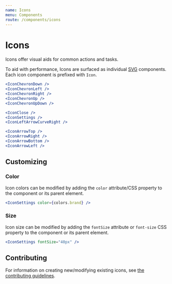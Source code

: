 ```yaml
---
name: Icons
menu: Components
route: /components/icons
---
```



# Icons

Icons offer visual aids for common actions and tasks.

To aid with performance, Icons are surfaced as individual [SVG](https://developer.mozilla.org/en-US/docs/Web/SVG) components. Each icon component is prefixed with `Icon`.

```jsx react-live
<IconChevronDown />
<IconChevronLeft />
<IconChevronRight />
<IconChevronUp />
<IconChevronUpDown />
```

```jsx react-live
<IconClose />
<IconSettings />
<IconLeftArrowCurveRight />
```

```jsx react-live
<IconArrowTop />
<IconArrowRight />
<IconArrowBottom />
<IconArrowLeft />
```

## Customizing

### Color

Icon colors can be modified by adding the `color` attribute/CSS property to the component or its parent element.

```jsx react-live
<IconSettings color={colors.brand} />
```

### Size

Icon size can be modified by adding the `fontSize` attribute or `font-size` CSS property to the component or its parent element.

```jsx react-live
<IconSettings fontSize="40px" />
```

## Contributing

For information on creating new/modifying existing icons, see [the contributing guidelines](https://github.com/coingaming/sportsbet-design/blob/develop/CONTRIBUTING.md#maintaining-assets).
